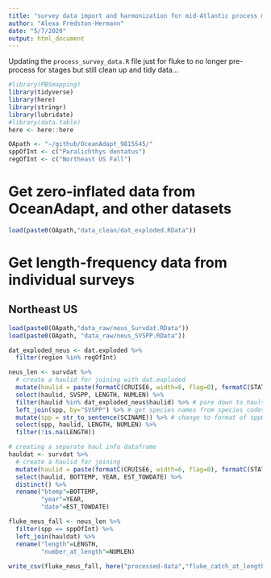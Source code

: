 ```yaml
---
title: "survey data import and harmonization for mid-Atlantic process models"
author: "Alexa Fredston-Hermann"
date: "5/7/2020"
output: html_document
---
```


Updating the `process_survey_data.R` file just for fluke to no longer pre-process for stages but still clean up and tidy data... 

```r
#library(PBSmapping)
library(tidyverse)
library(here)
library(stringr)
library(lubridate)
#library(data.table)
here <- here::here

OApath <- "~/github/OceanAdapt_9815545/"
sppOfInt <- c("Paralichthys dentatus")
regOfInt <- c("Northeast US Fall")

```


# Get zero-inflated data from OceanAdapt, and other datasets
```r
load(paste0(OApath,"data_clean/dat_exploded.RData"))

```

# Get length-frequency data from individual surveys

## Northeast US

```r
load(paste0(OApath,"data_raw/neus_Survdat.RData"))
load(paste0(OApath, "data_raw/neus_SVSPP.RData"))

dat_exploded_neus <- dat.exploded %>% 
  filter(region %in% regOfInt)

neus_len <- survdat %>% 
  # create a haulid for joining with dat.exploded
  mutate(haulid = paste(formatC(CRUISE6, width=6, flag=0), formatC(STATION, width=3, flag=0), formatC(STRATUM, width=4, flag=0), sep='-')) %>% 
  select(haulid, SVSPP, LENGTH, NUMLEN) %>% 
  filter(haulid %in% dat_exploded_neus$haulid) %>% # pare down to hauls of interest 
  left_join(spp, by="SVSPP") %>% # get species names from species codes
  mutate(spp = str_to_sentence(SCINAME)) %>% # change to format of sppOfInt
  select(spp, haulid, LENGTH, NUMLEN) %>%
  filter(!is.na(LENGTH))

# creating a separate haul info dataframe 
hauldat <- survdat %>% 
  # create a haulid for joining
  mutate(haulid = paste(formatC(CRUISE6, width=6, flag=0), formatC(STATION, width=3, flag=0), formatC(STRATUM, width=4, flag=0), sep='-')) %>% 
  select(haulid, BOTTEMP, YEAR, EST_TOWDATE) %>% 
  distinct() %>%
  rename("btemp"=BOTTEMP,
         "year"=YEAR,
         "date"=EST_TOWDATE)

fluke_neus_fall <- neus_len %>% 
  filter(spp == sppOfInt) %>% 
  left_join(hauldat) %>% 
  rename("length"=LENGTH,
         "number_at_length"=NUMLEN)
  
write_csv(fluke_neus_fall, here("processed-data","fluke_catch_at_length_fall.csv"))
```
